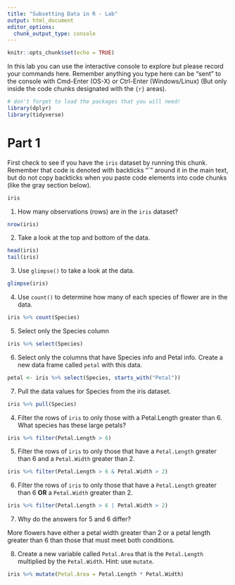 ```yaml
---
title: "Subsetting Data in R - Lab"
output: html_document
editor_options: 
  chunk_output_type: console
---
```


```r
knitr::opts_chunk$set(echo = TRUE)
```

In this lab you can use the interactive console to explore but please record your commands here.  Remember anything you type here can be "sent" to the console with Cmd-Enter (OS-X) or Ctrl-Enter (Windows/Linux) (But only inside the code chunks designated with the ```{r}``` areas).

```r
# don't forget to load the packages that you will need!
library(dplyr)
library(tidyverse)
```

# Part 1

First check to see if you have the `iris` dataset by running this chunk. Remember that code is denoted with backticks "`" around it in the main text, but do not copy backticks when you paste code elements into code chunks (like the gray section below). 

```r
iris
```

1. How many observations (rows) are in the `iris` dataset?

```r
nrow(iris)
```

2. Take a look at the top and bottom of the data.

```r
head(iris)
tail(iris)
```

3. Use `glimpse()` to take a look at the data.

```r
glimpse(iris)

```


4. Use `count()` to determine how many of each species of flower are in the data.

```r
iris %>% count(Species)

```



5. Select only the Species column

```r
iris %>% select(Species)
```

6. Select only the columns that have Species info and Petal info. Create a new data frame called `petal` with this data.

```r
petal <- iris %>% select(Species, starts_with("Petal"))
```


7. Pull the data values for Species from the iris dataset.

```r
iris %>% pull(Species)
```

4. Filter the rows of `iris` to only those with a Petal.Length greater than 6. What species has these large petals?

```r
iris %>% filter(Petal.Length > 6)
```


5. Filter the rows of `iris` to only those that have a `Petal.Length` greater than 6 and a `Petal.Width` greater than 2.

```r
iris %>% filter(Petal.Length > 6 & Petal.Width > 2)
```


6. Filter the rows of `iris` to only those that have a `Petal.Length` greater than 6 **OR** a `Petal.Width` greater than 2.

```r
iris %>% filter(Petal.Length > 6 | Petal.Width > 2)
```

7. Why do the answers for 5 and 6 differ?

More flowers have either a petal width greater than 2 or a petal length greater than 6 than those that must meet both conditions.


8. Create a new variable called `Petal.Area` that is the `Petal.Length` multiplied by the `Petal.Width`. Hint: use `mutate`.

```r
iris %>% mutate(Petal.Area = Petal.Length * Petal.Width)
```
